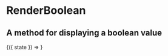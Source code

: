 
<Meta title="Components|RenderBooleans" component={RenderBoolean} />

# RenderBoolean

## A method for displaying a boolean value

<Preview>
  <Story name="RenderBoolean">
    <div>
      <StoryHelpers.StateCtrl label="RenderBoolean">
        {({ state }) => <RenderBoolean value={state} className="mt-05" />}
      </StoryHelpers.StateCtrl>
      <StoryHelpers.Margin />
      <RenderBoolean value={true} />
      <StoryHelpers.Margin />
      <RenderBoolean value={false} />
      <StoryHelpers.Margin />
      <RenderBoolean value={"truthy"} />
      <StoryHelpers.Margin />
      <RenderBoolean value={0} />
      <StoryHelpers.Margin />
      <RenderBoolean value={1} />
    </div>
  </Story>
</Preview>

<Props of={RenderBoolean} />

